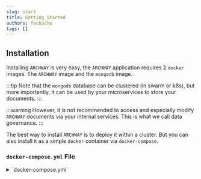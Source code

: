 ```yaml
---
slug: start
title: Getting Started
authors: fachache
tags: []
---
```


## Installation

Installing `ARCHWAY` is very easy, the `ARCHWAY` application requires 2 `docker` images. The `ARCHWAY` image and the `mongodb` image.

:::tip
Note that the `mongodb` database can be clustered (in swarm or k8s), but more importantly, it can be used by your microservices to store your documents.
:::

:::warning
However, it is not recommended to access and especially modify `ARCHWAY` documents via your internal services. This is what we call data governance.
:::

The best way to install `ARCHWAY` is to deploy it within a cluster. But you can also install it as a simple `docker` container via `docker-compose`.

### `docker-compose.yml` File

<details>
  <summary>`docker-compose.yml`</summary>
```yml title="docker-compose.yml"
version: '3.8'
services:
  archway:
    image: ghcr.io/softwarity/archway-ce:latest
    ports:
      - 8080:8080 # non HTTPS
    environment:
      MONGODB_HOST: mongodb 
      MONGODB_DB_NAME: archway
      MONGODB_USER: admin
      MONGODB_PWD: changeit
    networks:
      - net

  mongodb:
    image: mongo # official image  
    environment:
      MONGO_INITDB_DATABASE: archway
      MONGO_INITDB_ROOT_USERNAME: admin
      MONGO_INITDB_ROOT_PASSWORD: changeit
    volumes:
      - mongodb_data:/data/db
    networks:
      - net

volumes:
  mongodb_data:

networks:
  net:
```
</details>

:::tip
Note that the mongodb_data volume does not have a specific destination specified and will therefore be managed by docker.
See [volume](https://docs.docker.com/storage/volumes/) for more details.
:::

:::tip
Note that in the absence of a certificate, HTTPS is not active by default.
[See Enable `HTTPS`](conf/https)
:::

### `docker-compose`

```bash
docker compose -f docker-compose.yml pull
docker compose -f docker-compose.yml up -d
```

### `cluster` `Swarm`

In this example, we will launch `ARCHWAY` in a stack named `myapp`.

```bash
docker stack deploy -c docker-compose.yml myapp
```

### `cluster` `Kubernetes`

To deploy `ARCHWAY` in a kube cluster, it is necessary to use other deployment files.

:::danger
TODO
:::

## Configuration

### Through the interface

:::danger
TODO
:::

### Through JSON files

:::danger
TODO
:::
